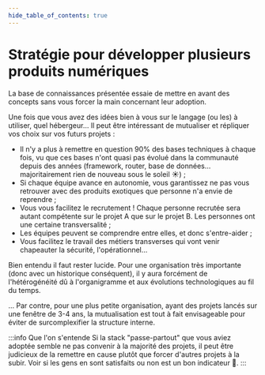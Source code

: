 ```yaml
---
hide_table_of_contents: true
---
```


# Stratégie pour développer plusieurs produits numériques

La base de connaissances présentée essaie de mettre en avant des concepts sans vous forcer la main concernant leur adoption.

Une fois que vous avez des idées bien à vous sur le langage (ou les) à utiliser, quel hébergeur… Il peut être intéressant de mutualiser et répliquer vos choix sur vos futurs projets :

- Il n'y a plus à remettre en question 90% des bases techniques à chaque fois, vu que ces bases n'ont quasi pas évolué dans la communauté depuis des années (framework, router, base de données… majoritairement rien de nouveau sous le soleil ☀️) ;
- Si chaque équipe avance en autonomie, vous garantissez ne pas vous retrouver avec des produits exotiques que personne n'a envie de reprendre ;
- Vous vous facilitez le recrutement ! Chaque personne recrutée sera autant compétente sur le projet A que sur le projet B. Les personnes ont une certaine transversalité ;
- Les équipes peuvent se comprendre entre elles, et donc s'entre-aider ;
- Vous facilitez le travail des métiers transverses qui vont venir chapeauter la sécurité, l'opérationnel…

Bien entendu il faut rester lucide. Pour une organisation très importante (donc avec un historique conséquent), il y aura forcément de l'hétérogénéité dû à l'organigramme et aux évolutions technologiques au fil du temps.

… Par contre, pour une plus petite organisation, ayant des projets lancés sur une fenêtre de 3-4 ans, la mutualisation est tout à fait envisageable pour éviter de surcomplexifier la structure interne.

:::info Que l'on s'entende
Si la stack "passe-partout" que vous aviez adoptée semble ne pas convenir à la majorité des projets, il peut être judicieux de la remettre en cause plutôt que forcer d'autres projets à la subir. Voir si les gens en sont satisfaits ou non est un bon indicateur 🚦.
:::
